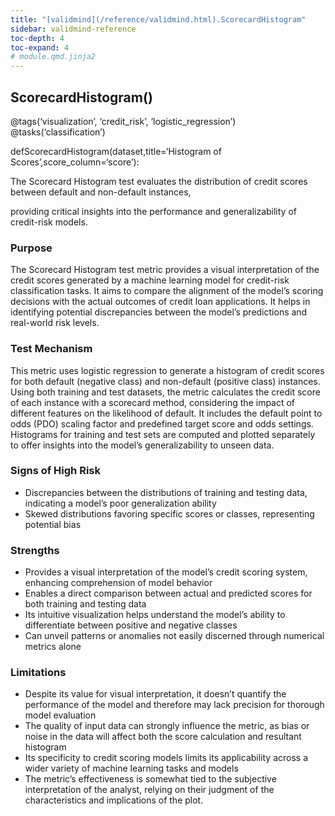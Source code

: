 ```yaml
---
title: "[validmind](/reference/validmind.html).ScorecardHistogram"
sidebar: validmind-reference
toc-depth: 4
toc-expand: 4
# module.qmd.jinja2
---
```


<!-- function.qmd.jinja2 -->

## ScorecardHistogram[()]{.muted}

<!-- signatures.jinja2 -->

::: {.signature}

<div class="decorator"><span class="n">@tags(<span class="s">'visualization'</span>, <span class="s">'credit_risk'</span>, <span class="s">'logistic_regression'</span>)</span></div><div class="decorator"><span class="n">@tasks(<span class="s">'classification'</span>)</span></div>
<span class="kw">def</span><span class="name">ScorecardHistogram</span>(<span class="params"><span class="n">dataset</span><span class="muted">,</span></span><span class="params"><span class="n">title</span><span class="o">=</span><span class="s1">'Histogram of Scores'</span><span class="muted">,</span></span><span class="params"><span class="n">score_column</span><span class="o">=</span><span class="s1">'score'</span></span>):

:::

<!-- docstring.jinja2 -->

The Scorecard Histogram test evaluates the distribution of credit scores between default and non-default instances,

providing critical insights into the performance and generalizability of credit-risk models.

### Purpose

The Scorecard Histogram test metric provides a visual interpretation of the credit scores generated by a machine learning model for credit-risk classification tasks. It aims to compare the alignment of the model's scoring decisions with the actual outcomes of credit loan applications. It helps in identifying potential discrepancies between the model's predictions and real-world risk levels.

### Test Mechanism

This metric uses logistic regression to generate a histogram of credit scores for both default (negative class) and non-default (positive class) instances. Using both training and test datasets, the metric calculates the credit score of each instance with a scorecard method, considering the impact of different features on the likelihood of default. It includes the default point to odds (PDO) scaling factor and predefined target score and odds settings. Histograms for training and test sets are computed and plotted separately to offer insights into the model's generalizability to unseen data.

### Signs of High Risk

- Discrepancies between the distributions of training and testing data, indicating a model's poor generalization ability
- Skewed distributions favoring specific scores or classes, representing potential bias

### Strengths

- Provides a visual interpretation of the model's credit scoring system, enhancing comprehension of model behavior
- Enables a direct comparison between actual and predicted scores for both training and testing data
- Its intuitive visualization helps understand the model's ability to differentiate between positive and negative classes
- Can unveil patterns or anomalies not easily discerned through numerical metrics alone

### Limitations

- Despite its value for visual interpretation, it doesn't quantify the performance of the model and therefore may lack precision for thorough model evaluation
- The quality of input data can strongly influence the metric, as bias or noise in the data will affect both the score calculation and resultant histogram
- Its specificity to credit scoring models limits its applicability across a wider variety of machine learning tasks and models
- The metric's effectiveness is somewhat tied to the subjective interpretation of the analyst, relying on their judgment of the characteristics and implications of the plot.
